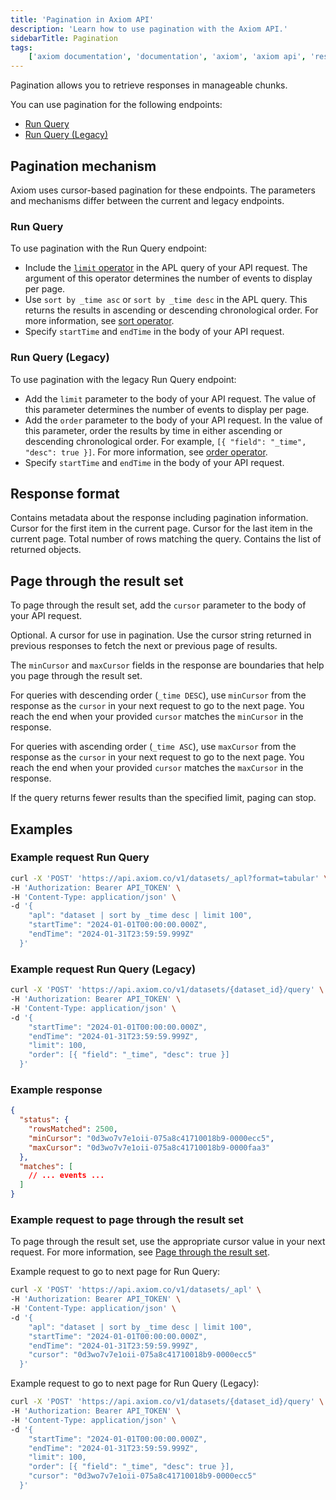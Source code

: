 ```yaml
---
title: 'Pagination in Axiom API'
description: 'Learn how to use pagination with the Axiom API.'
sidebarTitle: Pagination
tags:
    ['axiom documentation', 'documentation', 'axiom', 'axiom api', 'rest api', 'rest', 'pagination', 'cursor', 'query']
---
```


Pagination allows you to retrieve responses in manageable chunks.

You can use pagination for the following endpoints:
- [Run Query](/restapi/endpoints/queryApl)
- [Run Query (Legacy)](/restapi/endpoints/queryDataset)

## Pagination mechanism

Axiom uses cursor-based pagination for these endpoints. The parameters and mechanisms differ between the current and legacy endpoints.

### Run Query

To use pagination with the Run Query endpoint:
- Include the [`limit` operator](/apl/tabular-operators/limit-operator) in the APL query of your API request. The argument of this operator determines the number of events to display per page.
- Use `sort by _time asc` or `sort by _time desc` in the APL query. This returns the results in ascending or descending chronological order. For more information, see [sort operator](/apl/tabular-operators/sort-operator).
- Specify `startTime` and `endTime` in the body of your API request.

### Run Query (Legacy)

To use pagination with the legacy Run Query endpoint:
- Add the `limit` parameter to the body of your API request. The value of this parameter determines the number of events to display per page.
- Add the `order` parameter to the body of your API request. In the value of this parameter, order the results by time in either ascending or descending chronological order. For example, `[{ "field": "_time", "desc": true }]`. For more information, see [order operator](/apl/tabular-operators/order-operator).
- Specify `startTime` and `endTime` in the body of your API request.

## Response format

<ResponseField name="status" type="object">
  Contains metadata about the response including pagination information.
</ResponseField>

<ResponseField name="status.minCursor" type="string">
  Cursor for the first item in the current page.
</ResponseField>

<ResponseField name="status.maxCursor" type="string">
  Cursor for the last item in the current page.
</ResponseField>

<ResponseField name="status.rowsMatched" type="integer">
  Total number of rows matching the query.
</ResponseField>

<ResponseField name="matches" type="array">
  Contains the list of returned objects.
</ResponseField>

## Page through the result set

To page through the result set, add the `cursor` parameter to the body of your API request.

<ParamField query="cursor" type="string">
  Optional. A cursor for use in pagination. Use the cursor string returned in previous responses to fetch the next or previous page of results.
</ParamField>

The `minCursor` and `maxCursor` fields in the response are boundaries that help you page through the result set.

For queries with descending order (`_time DESC`), use `minCursor` from the response as the `cursor` in your next request to go to the next page. You reach the end when your provided `cursor` matches the `minCursor` in the response.

For queries with ascending order (`_time ASC`), use `maxCursor` from the response as the `cursor` in your next request to go to the next page. You reach the end when your provided `cursor` matches the `maxCursor` in the response.

If the query returns fewer results than the specified limit, paging can stop.

## Examples

### Example request Run Query

```bash
curl -X 'POST' 'https://api.axiom.co/v1/datasets/_apl?format=tabular' \
-H 'Authorization: Bearer API_TOKEN' \
-H 'Content-Type: application/json' \
-d '{
    "apl": "dataset | sort by _time desc | limit 100",
    "startTime": "2024-01-01T00:00:00.000Z",
    "endTime": "2024-01-31T23:59:59.999Z"
  }'
```

### Example request Run Query (Legacy)

```bash
curl -X 'POST' 'https://api.axiom.co/v1/datasets/{dataset_id}/query' \
-H 'Authorization: Bearer API_TOKEN' \
-H 'Content-Type: application/json' \
-d '{
    "startTime": "2024-01-01T00:00:00.000Z",
    "endTime": "2024-01-31T23:59:59.999Z",
    "limit": 100,
    "order": [{ "field": "_time", "desc": true }]
  }'
```

### Example response

```json
{
  "status": {
    "rowsMatched": 2500,
    "minCursor": "0d3wo7v7e1oii-075a8c41710018b9-0000ecc5",
    "maxCursor": "0d3wo7v7e1oii-075a8c41710018b9-0000faa3"
  },
  "matches": [
    // ... events ...
  ]
}
```

### Example request to page through the result set

To page through the result set, use the appropriate cursor value in your next request. For more information, see [Page through the result set](#page-through-the-result-set).

Example request to go to next page for Run Query:

```bash
curl -X 'POST' 'https://api.axiom.co/v1/datasets/_apl' \
-H 'Authorization: Bearer API_TOKEN' \
-H 'Content-Type: application/json' \
-d '{
    "apl": "dataset | sort by _time desc | limit 100",
    "startTime": "2024-01-01T00:00:00.000Z",
    "endTime": "2024-01-31T23:59:59.999Z",
    "cursor": "0d3wo7v7e1oii-075a8c41710018b9-0000ecc5"
  }'
```

Example request to go to next page for Run Query (Legacy):

```bash
curl -X 'POST' 'https://api.axiom.co/v1/datasets/{dataset_id}/query' \
-H 'Authorization: Bearer API_TOKEN' \
-H 'Content-Type: application/json' \
-d '{
    "startTime": "2024-01-01T00:00:00.000Z",
    "endTime": "2024-01-31T23:59:59.999Z",
    "limit": 100,
    "order": [{ "field": "_time", "desc": true }],
    "cursor": "0d3wo7v7e1oii-075a8c41710018b9-0000ecc5"
  }'
```